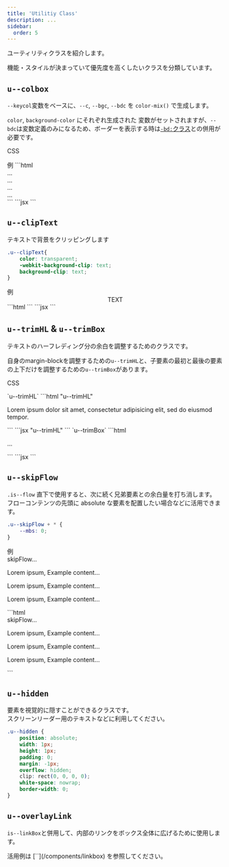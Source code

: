 ```yaml
---
title: 'Utilitiy Class'
description: ...
sidebar:
  order: 5
---
```



ユーティリティクラスを紹介します。

機能・スタイルが決まっていて優先度を高くしたいクラスを分類しています。



## `u--colbox`

`--keycol`変数をベースに、`--c`, `--bgc`, `--bdc` を `color-mix()` で生成します。

`color`, `background-color` にそれぞれ生成された 変数がセットされますが、`--bdc`は変数定義のみになるため、ボーダーを表示する時は[`-bd:`クラス](/css/border)との併用が必要です。

<PreviewTitle>CSS</PreviewTitle>
<EmbedCode dirPath='packages/lism-css' srcPath='src/scss/utility/_colbox.scss' />


<Preview>
	<PreviewTitle>例</PreviewTitle>
	<PreviewArea resize p='30'>
		<Lism className='u--colbox' keycol='blue' p='30'><Dummy length='codes' /></Lism>
		<Lism className='u--colbox' keycol='red' bd p='30'><Dummy length='codes' /></Lism>
		<Lism className='u--colbox' keycol='purple' bd bdc='keycol:base:25%' p='30'><Dummy length='codes' /></Lism>
		<Lism className='u--colbox' keycol='#688f04' bd='is' bdw='4px' p='30'><Dummy length='codes' /></Lism>
	</PreviewArea>
	<PreviewCode slot="tab" label="HTML">
		```html
		<div class='u--colbox -p:30' style='--keycol:var(--blue)'>...</div>
		<div class='u--colbox -bd: -p:30' style='--keycol:var(--red)'>...</div>
		<div class="u--colbox -bd: -bdc:mix -p:30" style="--keycol:var(--purple);--bdc1:var(--keycol);--bdc2:var(--c--base);--bdc-pct:25%">...</div>
		<div class='u--colbox -bd:is -p:30' style='--keycol:#688f04;--bdw:4px;'>...</div>
		```
	</PreviewCode>
	<PreviewCode slot="tab" label='JSX'>
		```jsx
		<Lism className='u--colbox' keycol='blue' p='30'><Dummy length='codes' /></Lism>
		<Lism className='u--colbox' keycol='red' bd p='30'><Dummy length='codes' /></Lism>
		<Lism className='u--colbox' keycol='purple' bd bdc='keycol:base:25%' p='30'><Dummy length='codes' /></Lism>
		<Lism className='u--colbox' keycol='#688f04' bd='is' bdw='4px' p='30'><Dummy length='codes' /></Lism>
		```
	</PreviewCode>
</Preview>


## `u--clipText`

テキストで背景をクリッピングします

```css
.u--clipText{
	color: transparent;
	-webkit-background-clip: text;
	background-clip: text;
}
```

<Preview>
	<PreviewTitle>例</PreviewTitle>
	<PreviewArea resize p='30'>
		<Center className='u--clipText' bgi='linear-gradient(to right, blue, red)' p='30'>
			<Lism fz='5em' fw='bold' lts='xl'>TEXT</Lism>
		</Center>
	</PreviewArea>
	<PreviewCode slot="tab" label="HTML">
		```html
		```
	</PreviewCode>
	<PreviewCode slot="tab" label='JSX'>
		```jsx
		```
	</PreviewCode>
</Preview>

## `u--trimHL` & `u--trimBox`

テキストのハーフレディング分の余白を調整するためのクラスです。

自身のmargin-blockを調整するための`u--trimHL`と、子要素の最初と最後の要素の上下だけを調整するための`u--trimBox`があります。

<PreviewTitle>CSS</PreviewTitle>
<EmbedCode dirPath='packages/lism-css' srcPath='src/scss/utility/_trimHL.scss' />

<Preview>
	<PreviewTitle>`u--trimHL`</PreviewTitle>
	<PreviewArea resize p='30'>
		<Box bd bds='dashed'>
			<Dummy className='u--trimHL' length='s'/>
		</Box>
	</PreviewArea>
	<PreviewCode slot="tab" label="HTML">
		```html "u--trimHL"
		<div class="l--box -bd:" style="--bds:dashed">
			<p class="u--trimHL">Lorem ipsum dolor sit amet, consectetur adipisicing elit, sed do eiusmod tempor.</p>
		</div>
		```
	</PreviewCode>
	<PreviewCode slot="tab" label='JSX'>
		```jsx "u--trimHL"
		<Box bd bds='dashed'>
			<Dummy className='u--trimHL' length='s'/>
		</Box>
		```
	</PreviewCode>
</Preview>

<Preview>
	<PreviewTitle>`u--trimBox`</PreviewTitle>
	<PreviewArea resize p='30'>
		<Lism className='u--trimBox' isFlow='s' bd p='30'>
			<Dummy length='s' />
			<Dummy />
		</Lism>
		<Stack className='u--trimBox' g='10' bd p='30'>
			<Media ar='ogp' src='/img/img-1.jpg'/>
			<Box mbs='var(--herfLeading)'>
				<Dummy tag='ul'/>
			</Box>
			<Dummy length='s' />
		</Stack>
	</PreviewArea>
	<PreviewCode slot="tab" label="HTML">
		```html
		<div class="u--trimBox -bd: -p:30">
			<p>...</p>
		</div>
		```
	</PreviewCode>
	<PreviewCode slot="tab" label='JSX'>
		```jsx
		<Lism className='u--trimBox' bd p='30'>
			<Dummy />
		</Lism>
		```
	</PreviewCode>
</Preview>


## `u--skipFlow`

`.is--flow` 直下で使用すると、次に続く兄弟要素との余白量を打ち消します。  
フローコンテンツの先頭に absolute な要素を配置したい場合などに活用できます。

```css
.u--skipFlow + * {
	--mbs: 0;
}
```

<Preview>
	<PreviewTitle>例</PreviewTitle>
	<PreviewArea p='30'>
		<div class="is--flow -p:10">
			<div class='u--skipFlow'>skipFlow...</div>
			<p>Lorem ipsum, Example content...</p>
			<p>Lorem ipsum, Example content...</p>
			<p>Lorem ipsum, Example content...</p>
		</div>
	</PreviewArea>
	<PreviewCode slot='tab' label='HTML'>
	```html
	<div class="is--flow -p:10">
		<div class='u--skipFlow'>skipFlow...</div>
		<p>Lorem ipsum, Example content...</p>
		<p>Lorem ipsum, Example content...</p>
		<p>Lorem ipsum, Example content...</p>
	</div>
	```
	</PreviewCode>
</Preview>


## `u--hidden`

要素を視覚的に隠すことができるクラスです。  
スクリーンリーダー用のテキストなどに利用してください。

```css
.u--hidden {
	position: absolute;
	width: 1px;
	height: 1px;
	padding: 0;
	margin: -1px;
	overflow: hidden;
	clip: rect(0, 0, 0, 0);
	white-space: nowrap;
	border-width: 0;
}
```


## `u--overlayLink`

`is--linkBox`と併用して、内部のリンクをボックス全体に広げるために使用します。

<Reference>
活用例は [`<LinkBox>`](/components/linkbox) を参照してください。
</Reference>

